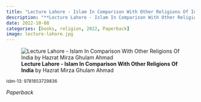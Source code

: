```yaml
---
title: "Lecture Lahore - Islam In Comparison With Other Religions Of India"
description: "**Lecture Lahore - Islam In Comparison With Other Religions Of India** by Hazrat Mirza Ghulam Ahmad"
date: 2022-10-08
categories: [books, religion, 2022, Paperback]
image: lecture-lahore.jpg
---
```

![**Lecture Lahore - Islam In Comparison With Other Religions Of India** by Hazrat Mirza Ghulam Ahmad](lecture-lahore.jpg){fig-align="left"}

<sup>isbn-13: 9781853729836</sup>

*Paperback*

